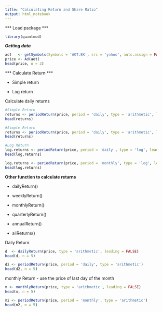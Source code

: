 ```yaml
---
title: "Calculating Return and Share Ratio"
output: html_notebook
---
```


*** Load package ***
```r
library(quantmod)
```


***Getting data***
```r
aot   <- getSymbols(Symbols = 'AOT.BK', src = 'yahoo', auto.assign = FALSE, warnings = FALSE, from = "2013-01-01", to = "2018-12-31")
price <- Ad(aot)
head(price, n = 3)
```


*** Calculate Return ***

+ Simple return

+ Log return

Calculate daily returns
```r
#Simple Return
returns <- periodReturn(price, period = 'daily', type = 'arithmetic', leading = FALSE)
head(returns)

```

```r
#Simple Return
returns <- periodReturn(price, period = 'daily', type = 'arithmetic', leading = TRUE)
head(returns)

```

```r
#Log Return
log.returns <- periodReturn(price, period = 'daily', type = 'log', leading = FALSE)
head(log.returns)
```

```r
log.returns <- periodReturn(price, period = 'monthly', type = 'log', leading = FALSE)
head(log.returns)
```


**Other function to calculate returns**

+ dailyReturn()

+ weeklyReturn()

+ monthlyReturn()

+ quarterlyReturn()

+ annualReturn()

+ allReturns()


Daily Return
```r
d  <- dailyReturn(price, type = 'arithmetic', leading = FALSE)
head(d, n = 5)

```

```r
d2 <- periodReturn(price, period = 'daily', type = 'arithmetic')
head(d2, n = 5)
```


monthly Return - use the price of last day of the month
```r
m <- monthlyReturn(price, type = 'arithmetic', leading = FALSE)
head(m, n = 5)
```

```r
m2 <- periodReturn(price, period = 'monthly', type = 'arithmetic')
head(m2, n = 5)
```




